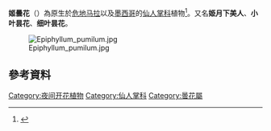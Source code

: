 {{NoteTA|zh-hans:小昙花;zh-hk:小曇花;zh-tw:姬曇花}}
{{Speciesbox
| image = Epiphyllum pumilum286970600.jpg
| status = LC
| status_system = IUCN3.1
| genus = Epiphyllum
| species = pumilum
| authority = {{tsl|en|Nathaniel Lord Britton||Britton}} & Rose
| synonyms = ''Epiphyllum caudatum'' Britton & Rose<br />
''Phyllocactus caudatum'' (Britton & Rose) Vaupel<br />
''Phyllocactus pumilus'' (Britton & Rose) Vaupel 
|}}

'''姬曇花'''（{{lang-xm|Epiphyllum pumilum}}）為原生於[[危地马拉|危地马拉]]以及[[墨西哥|墨西哥]]的[[仙人掌科|仙人掌科]]植物<ref>{{Cite web |url=http://www.iucnredlist.org/details/152261/0 |title=存档副本 |access-date=2016-12-21 |archive-date=2018-10-03 |archive-url=https://web.archive.org/web/20181003195317/http://www.iucnredlist.org/details/152261/0 |dead-url=no }}</ref>。又名'''姫月下美人'''、'''小叶昙花'''、'''细叶昙花'''。

[[Image:Epiphyllum_pumilum.jpg|left]]

==參考資料==
{{reflist}}
{{taxonbar}}

[[Category:夜间开花植物|Category:夜间开花植物]]
[[Category:仙人掌科|Category:仙人掌科]]
[[Category:曇花屬|Category:曇花屬]]